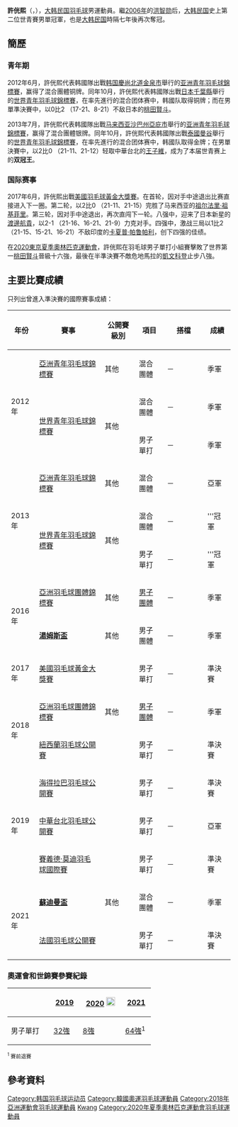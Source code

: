 {{noteTA|G1=Badminton}}
{{Infobox 羽球選手
| playername              = 許侊熙<ref name="Korea">{{cite web|title=허광희(許侊熙) hur kwang hee|url=http://people.sports.or.kr/servlet/PGEPersonViewSV?PERSON_NO=200503018825|publisher=Korea Sports Council & Korean Olympic Committee|deadurl=yes|archivedate=2013-10-30|archiveurl=http://archive.today/2013.10.30-101535/http://people.sports.or.kr/servlet/PGEPersonViewSV?PERSON_NO=200503018825}}{{ko}}</ref><br/>{{lang|ko|허광희}}
| image                   = 
| size                    = 
| caption                 = 
| birth_name              =
| date_of_birth           = {{birth_date_and_age|1995|8|11}}<ref name="Korea"/>
| place_of_birth          = {{KOR}}[[大田廣域市|大田廣域市]]
| height                  = 
| weight                  =
| event                   = 男子單打、男子雙打、混合雙打
| country                 = {{KOR}}
| years_active            = 
| handedness              = 
| coach                   = 
| highest_ranking         = 第32位（男單）
| date_of_highest_ranking = 2020年3月10日<ref name="ranking">[https://bwfcontent.tournamentsoftware.com/ranking/player.aspx?id=26844&player=284015 BWF World Ranking - BWF世界排名榜 (3/10/2021) - Men's singles]{{en}}</ref>
| current_ranking         = 第38位（男單）
| date_of_current_ranking = 2021年7月27日<ref>[https://bwfcontent.tournamentsoftware.com/ranking/category.aspx?id=26844&category=472&C472FOC=&p=2&ps=25 BWF World Ranking - BWF世界排名榜 (7/27/2021) - Men's singles]{{en}}</ref>
| played                  = 87勝–50負（男單）<br/>15勝–7負（男雙）<br/>7勝–3負（混雙）
| titles                  = 
| bwf_profile             = DB414FF3-02AD-43ED-9647-752E4DE690A2
| bwf_id                  = 68718
| updated                 = 2016年8月1日
}}
{{MedalTableTop|width=286px}}
{{MedalSport | 男子[[羽毛球|羽毛球]]}}
{{MedalCountry | {{KOR}}}}
{{MedalCompetition | [[汤姆斯杯|汤姆斯杯]]}}
{{MedalBronze | [[2016年湯姆斯盃|2016年 崑山]] | [[2016年湯姆斯盃|男子團體]]}}
{{MedalCompetition | [[蘇迪曼盃|蘇迪曼盃]]}}
{{MedalBronze  | [[2021年蘇迪曼盃|2021年 萬塔]] | [[2021年蘇迪曼盃|混合團體]] }}
{{MedalCompetition | [[亞洲羽毛球團體錦標賽|亞洲羽毛球團體錦標賽]]}}
{{MedalBronze| [[2016年亞洲羽毛球團體錦標賽|2016年 海得拉巴]] | [[2016年亞洲羽毛球團體錦標賽男子團體比賽|男子團體]] }}
{{MedalBronze| [[2018年亞洲羽毛球團體錦標賽|2018年 亞羅士打]] | [[2018年亞洲羽毛球團體錦標賽男子團體比賽|男子團體]] }}
{{MedalCompetition | [[世界青年羽毛球錦標賽|世界青年羽毛球錦標賽]]}}
{{MedalBronze| [[2012年世界青年羽毛球錦標賽|2012年 千葉縣]] | 混合團體 }}
{{MedalBronze| [[2012年世界青年羽毛球錦標賽|2012年 千葉縣]] | 男子單打 }}
{{MedalGold  | [[2013年世界青年羽毛球錦標賽|2013年 曼谷]] | 混合團體 }}
{{MedalGold  | [[2013年世界青年羽毛球錦標賽|2013年 曼谷]] | 男子單打 }}
{{MedalCompetition | [[亞洲青年羽毛球錦標賽|亞洲青年羽毛球錦標賽]]}}
{{MedalBronze| [[2012年亞洲青年羽毛球錦標賽|2012年 金泉]] | 混合團體 }}
{{MedalSilver| [[2013年亞洲青年羽毛球錦標賽|2013年 沙巴]] | 混合團體 }}
{{MedalBottom}}
'''許侊熙'''（{{Kor|허광희|許侊熙|Heo Kwang-hee}}，{{bd|1995年|8月11日}}），[[大韩民国|大韩民国]][[羽毛球|羽毛球]]男運動員。繼[[2006年世界青年羽毛球錦標賽|2006年]]的[[洪智勋|洪智勋]]后，[[大韩民国|大韩民国]]史上第二位世青賽男單冠軍，也是[[大韩民国|大韩民国]]時隔七年後再次奪冠。

==簡歷==
===青年期===
2012年6月，許侊熙代表韩國隊出戰[[韩国|韩国]][[慶尚北道|慶尚北道]][[金泉市|金泉市]]舉行的[[2012年亚洲青年羽毛球錦標賽|亚洲青年羽毛球錦標賽]]，赢得了混合團體铜牌。同年10月，許侊熙代表韩國隊出戰[[日本|日本]][[千葉縣|千葉縣]]舉行的[[2012年世界青年羽毛球錦標賽|世界青年羽毛球錦標賽]]，在率先進行的混合团体赛中，韩國队取得铜牌；而在男單準決賽中，以0比2 （17-21、8-21）不敌日本的[[桃田賢斗|桃田賢斗]]。

2013年7月，許侊熙代表韩國隊出戰[[马来西亚|马来西亚]][[沙巴州|沙巴州]][[亞庇市|亞庇市]]舉行的[[2013年亚洲青年羽毛球錦標賽|亚洲青年羽毛球錦標賽]]，赢得了混合團體银牌。同年10月，許侊熙代表韩國隊出戰[[泰國|泰國]][[曼谷|曼谷]]舉行的[[2013年世界青年羽毛球錦標賽|世界青年羽毛球錦標賽]]，在率先進行的混合团体赛中，韩國队取得金牌；在男單決賽中，以2比0 （21-11、21-12）轻取中華台北的[[王子維|王子維]]，成为了本届世青赛上的'''双冠王'''。

===国际赛事===
2017年6月，許侊熙出戰[[2017年美國羽毛球黃金大獎賽|美國羽毛球黃金大獎賽]]。在首轮，因对手中途退出比赛直接进入下一圈。第二轮，以2比0 （21-11、21-15）完胜了马来西亚的[[祖尔法里·祖基菲里|祖尔法里·祖基菲里]]。第三轮，因对手中途退出，再次直闯下一轮。八强中，迎来了日本新星的[[渡邊航貴|渡邊航貴]]，以2-1 （21-16、16-21、21-9）力克对手。四强中，激战三局以1比2 （21-15、15-21、16-21）不敌印度的[[卡夏普·帕鲁帕利|卡夏普·帕鲁帕利]]，创下四强的佳绩。

在[[2020年夏季奥林匹克运动会|2020東京夏季奧林匹克運動會]]，許侊熙在羽毛球男子單打小組賽擊敗了世界第一[[桃田賢斗|桃田賢斗]]晉級十六強，最後在半準決賽不敵危地馬拉的[[凯文·科登|凱文科登]]止步八強。

==主要比賽成績==
只列出曾進入準決賽的國際賽事成績：
{| class=wikitable style="text-align:center; font-size:small;" 
!width="50"|年份
!width="180"|賽事
!width="80"|公開賽級別
!width="60"|項目
!width="100"|搭檔
!width="50"|成績
|-
!rowspan="3"|2012年
|[[2012年亞洲青年羽毛球錦標賽|亞洲青年羽毛球錦標賽]]
|其他
|混合團體
|－
|bgcolor="#b8860b"|季軍
|-
|rowspan="2"|[[2012年世界青年羽毛球錦標賽|世界青年羽毛球錦標賽]]
|rowspan="2"|其他
|混合團體
|－
|bgcolor="#b8860b"|季軍
|-
|男子單打
|－
|bgcolor="#b8860b"|季軍
|-
!rowspan="3"|2013年
|[[2013年亞洲青年羽毛球錦標賽|亞洲青年羽毛球錦標賽]]
|其他
|混合團體
|－
|bgcolor="silver"|亞軍
|-
|rowspan="2"|[[2013年世界青年羽毛球錦標賽|世界青年羽毛球錦標賽]]
|rowspan="2"|其他
|混合團體
|－
|bgcolor="gold"|'''冠軍
|-
|男子單打
|－
|bgcolor="gold"|'''冠軍
|-
!rowspan="2"|2016年
|[[2016年亞洲羽毛球團體錦標賽|亞洲羽毛球團體錦標賽]]
|其他
|[[2016年亞洲羽毛球團體錦標賽男子團體比賽|男子團體]]
|－
|bgcolor="#b8860b"|季軍
|-
|'''[[2016年湯姆斯盃|湯姆斯盃]]'''
|其他
|男子團體
|－
|bgcolor="#b8860b"|季軍
|-
!rowspan="1"|2017年
|[[2017年美國羽毛球黃金大獎賽|美國羽毛球黃金大獎賽]]
|{{BWFGPG}}
|男子單打
|－
|bgcolor="#b8860b"|準決賽
|-
!rowspan="2"|2018年
|[[2018年亞洲羽毛球團體錦標賽|亞洲羽毛球團體錦標賽]]
|其他
|[[2018年亞洲羽毛球團體錦標賽男子團體比賽|男子團體]]
|－
|bgcolor="#b8860b"|季軍
|-
|[[2018年紐西蘭羽毛球公開賽|紐西蘭羽毛球公開賽]]
|{{BWF300}}
|男子單打
|－
|bgcolor="#b8860b"|準決賽
|-
!rowspan="3"|2019年
|[[2019年海得拉巴羽毛球公開賽|海得拉巴羽毛球公開賽]]
|{{BWF100}}
|男子單打
|－
|bgcolor="#b8860b"|準決賽
|-
|[[2019年中華台北羽球公開賽|中華台北羽毛球公開賽]]
|{{BWF300}}
|男子單打
|－
|bgcolor="silver"|亞軍
|-
|[[2019年賽義德·莫迪羽毛球國際賽|賽義德·莫迪羽毛球國際賽]]
|{{BWF300}}
|男子單打
|－
|bgcolor="#b8860b"|準決賽
|-
!rowspan="2"|2021年
|'''[[2021年蘇迪曼盃|蘇迪曼盃]]'''
|其他
|混合團體
|－
|bgcolor="#b8860b"|季軍
|-
|[[2021年法國羽毛球公開賽|法國羽毛球公開賽]]
|{{BWF750}}
|男子單打
|－
|bgcolor="#b8860b"|準決賽
|}
{{BWF賽事級別索引}}

===奧運會和世錦賽參賽紀錄===
{| class=wikitable style="text-align:center; font-size:small;" 
!
!width="50"|[[2019年世界羽毛球錦標賽|2019]]
!width="80"|[[2020年夏季奧林匹克運動會羽毛球比賽|2020]] [[File:Olympic_rings_without_rims.svg|20px]]
!width="50"|[[2021年世界羽毛球錦標賽|2021]]
|-
!width="80"|男子單打
|[[2019年世界羽毛球錦標賽男子單打項目|32強]]
|[[2020年夏季奧林匹克運動會羽毛球男子單打比賽|8強]]
|[[2021年世界羽毛球錦標賽男子單打項目|64強]]<sup>1</sup>
|}
<small><sup>1</sup> 賽前退賽</small>

==參考資料==
{{Reflist}}

{{DEFAULTSORT:HEO Kwang Hee}}
[[Category:韩国羽毛球运动员|Category:韩国羽毛球运动员]]
[[Category:韓國奧運羽毛球運動員|Category:韓國奧運羽毛球運動員]]
[[Category:2018年亞洲運動會羽毛球運動員|Category:2018年亞洲運動會羽毛球運動員]]
[[Category:許姓|Kwang]]
[[Category:2020年夏季奧林匹克運動會羽毛球運動員|Category:2020年夏季奧林匹克運動會羽毛球運動員]]
